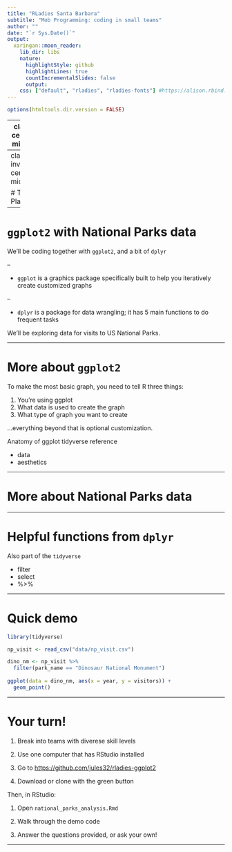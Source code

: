 ```yaml
---
title: "RLadies Santa Barbara"
subtitle: "Mob Programming: coding in small teams"
author: ""
date: "`r Sys.Date()`"
output:
  xaringan::moon_reader:
    lib_dir: libs
    nature:
      highlightStyle: github
      highlightLines: true
      countIncrementalSlides: false
      output:
    css: ["default", "rladies", "rladies-fonts"] #https://alison.rbind.io/post/r-ladies-slides/
---
```


```r
options(htmltools.dir.version = FALSE)
```

<!---background-image: url(https://upload.wikimedia.org/wikipedia/commons/b/be/Sharingan_triple.svg)

![](images/rladies_welcome.png) 

Above isn't working; need to figure it out, hopefully as a background slide--->

---
class: center, middle

# Mob Programming

[A quick primer](https://github.com/R-Meetup-SB/hackathon-201806/blob/master/mob-programming.Rmd)

---
class: inverse, center, middle

# The Plan

---

# `ggplot2` with National Parks data

We'll be coding together with `ggplot2`, and a bit of `dplyr`

--

- `ggplot` is a graphics package specifically built to help you iteratively create customized graphs

--

- `dplyr` is a package for data wrangling; it has 5 main functions to do frequent tasks

We'll be exploring data for visits to US National Parks. 

---

# More about `ggplot2`

To make the most basic graph, you need to tell R three things:

1. You're using ggplot
1. What data is used to create the graph
1. What type of graph you want to create

…everything beyond that is optional customization.

Anatomy of ggplot tidyverse reference

- data
- aesthetics

---

# More about National Parks data

---

# Helpful functions from `dplyr`

Also part of the `tidyverse`

- filter
- select
- %>%


---

# Quick demo

```r
library(tidyverse)

np_visit <- read_csv("data/np_visit.csv")

dino_nm <- np_visit %>% 
  filter(park_name == "Dinosaur National Monument")
  
ggplot(data = dino_nm, aes(x = year, y = visitors)) +
  geom_point()
```

---

# Your turn!

1. Break into teams with diverese skill levels

1. Use one computer that has RStudio installed

1. Go to <https://github.com/jules32/rladies-ggplot2>

1. Download or clone with the green button

Then, in RStudio: 

1. Open `national_parks_analysis.Rmd`

1. Walk through the demo code

1. Answer the questions provided, or ask your own!

---

